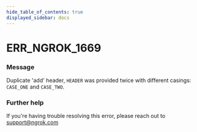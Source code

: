 ```yaml
---
hide_table_of_contents: true
displayed_sidebar: docs
---
```



# ERR_NGROK_1669

### Message
Duplicate 'add' header, `HEADER` was provided twice with different casings: `CASE_ONE` and `CASE_TWO`.

<ErrorDetails error='err_ngrok_1669' />


### Further help
If you're having trouble resolving this error, please reach out to [support@ngrok.com](mailto:support@ngrok.com?subject=Help%20with%20ERR_NGROK_1669)

